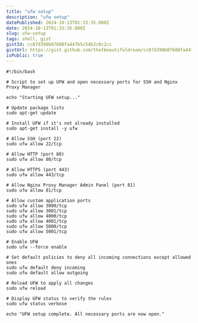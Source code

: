 ```yaml
---
title: "ufw setup"
description: "ufw setup"
datePublished: 2024-10-13T01:33:35.000Z
date: 2024-10-13T01:33:35.000Z
slug: ufw-setup
tags: shell, gist
gistId: cc87d398b07688fa447b5c54b2c0c2cc
gistUrl: https://gist.github.com/thatbeautifuldream/cc87d398b07688fa447b5c54b2c0c2cc
isPublic: true
---
```


```shell title="ufw-setup.sh"
#!/bin/bash

# Script to set up UFW and open necessary ports for SSH and Nginx Proxy Manager

echo "Starting UFW setup..."

# Update package lists
sudo apt-get update

# Install UFW if it's not already installed
sudo apt-get install -y ufw

# Allow SSH (port 22)
sudo ufw allow 22/tcp

# Allow HTTP (port 80)
sudo ufw allow 80/tcp

# Allow HTTPS (port 443)
sudo ufw allow 443/tcp

# Allow Nginx Proxy Manager Admin Panel (port 81)
sudo ufw allow 81/tcp

# Allow custom application ports
sudo ufw allow 3000/tcp
sudo ufw allow 3001/tcp
sudo ufw allow 4000/tcp
sudo ufw allow 4001/tcp
sudo ufw allow 5000/tcp
sudo ufw allow 5001/tcp

# Enable UFW
sudo ufw --force enable

# Set default policies to deny all incoming connections except allowed ones
sudo ufw default deny incoming
sudo ufw default allow outgoing

# Reload UFW to apply all changes
sudo ufw reload

# Display UFW status to verify the rules
sudo ufw status verbose

echo "UFW setup complete. All necessary ports are now open."

```

